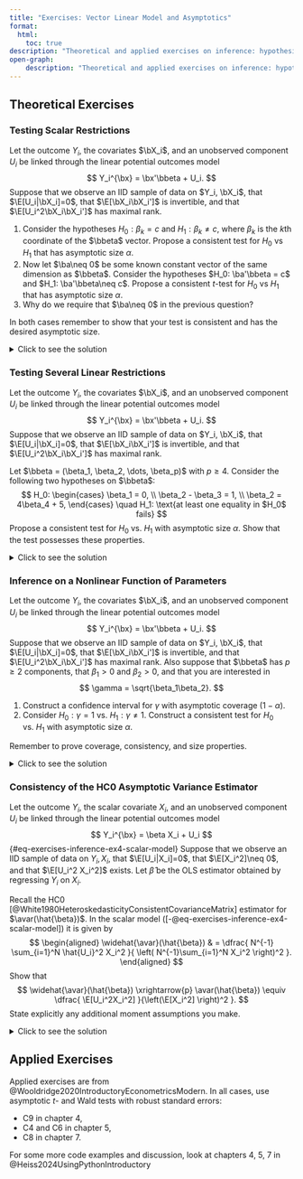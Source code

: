 ```yaml
---
title: "Exercises: Vector Linear Model and Asymptotics"
format:
  html:
    toc: true
description: "Theoretical and applied exercises on inference: hypothesis testing, nonlinear functions of parameters, consistency of HC0 asymptotic variance estimator."
open-graph:
    description: "Theoretical and applied exercises on inference: hypothesis testing, nonlinear functions of parameters, consistency of HC0 asymptotic variance estimator." 
---
```





## Theoretical Exercises 

 

### Testing Scalar Restrictions

Let the outcome $Y_i$, the covariates $\bX_i$, and an unobserved component $U_i$ be linked through the linear potential outcomes model
$$
Y_i^{\bx} = \bx'\bbeta + U_i.
$$
Suppose that we observe an IID sample of data on $Y_i, \bX_i$, that $\E[U_i|\bX_i]=0$, that $\E[\bX_i\bX_i']$ is invertible, and that $\E[U_i^2\bX_i\bX_i']$ has maximal rank.

1. Consider the hypotheses $H_0: \beta_k = c$ and $H_1: \beta_k\neq c$, where $\beta_k$ is the $k$th coordinate of the $\bbeta$ vector. Propose a consistent test for $H_0$ vs $H_1$ that has asymptotic size $\alpha$.
2. Now let $\ba\neq 0$ be some known constant vector of the same dimension as $\bbeta$. Consider the hypotheses $H_0: \ba'\bbeta = c$ and $H_1: \ba'\bbeta\neq c$. Propose a consistent $t$-test for $H_0$ vs $H_1$ that has asymptotic size $\alpha$.
3. Why do we require that $\ba\neq 0$ in the previous question?

In both cases remember to show that your test is consistent and has the desired asymptotic size. 

<details>
  <summary>Click to see the solution</summary>

*First subquestion*: to choose our test statistic, we observe two facts:

- We are dealing with a scalar hypothesis, 
- The OLS estimator is consistent and asymptotically normal (why?).

Accordingly, we can use the t-test. The t-statistic is given by
$$
t = \dfrac{\hat{\bbeta}_k - c}{ \sqrt{ \widehat{\avar}(\hat{\bbeta})/N  } },
$$
where $\hat{\bbeta}$ is the OLS estimator,  $\widehat{\avar}(\hat{\bbeta})$ is some consistent estimator of $\avar(\bbeta)$ (e.g. the HC0 estimator from the lectures) 
 
Our test is based on the following decision rule. Let $z_{1-\alpha/2}$ be the $(1-\alpha/2)$th quantile of the standard normal distribution. Then:

- If $\abs{t}>z_{1-\alpha/2}$, we reject $H_0$.
- If $\abs{t}\leq z_{1-\alpha/2}$, we do not reject $H_0$.

We now need to show that this test is consistent and has the desired asymptotic size.

- **Consistency**: We need to show that the probability of rejecting $H_0$ converges to 1 when $H_0$ is false. Let $\beta_k$ be the true value of the coefficient of interest, and write
$$
t = \dfrac{\hat{\bbeta}_k - \beta_k}{ \sqrt{ \widehat{\avar}(\hat{\bbeta})/N  } } + \dfrac{ \beta_k- c}{ \sqrt{ \widehat{\avar}(\hat{\bbeta})/N  } }.
$$
By our asymptotic normality results, the first term converges in distribution to a $N(0, 1)$ random variable. By our assumptions, $\widehat{\avar}(\hat{\bbeta})\xrightarrow{p} \avar(\hat{\bbeta})\neq 0$.  Under the alternative, $\beta_k\neq c$, and so the second term diverges to $\pm \infty$. It then follows that with probability approaching one $\abs{t}> z_{1-\alpha/2}$ for any $\beta_k\neq c$. In other words, consistency holds. 

- **Asymptotic size**: We need to show that the probability of rejecting $H_0$ converges to $\alpha$ when $H_0$ is true. Under $H_0$ it holds that $\beta_k=c$, and thus our asymptotic results and Slutsky's theorem imply that
$$
t = \dfrac{\hat{\bbeta}_k - \beta_k}{ \sqrt{ \widehat{\avar}(\hat{\bbeta})/N  } } \xrightarrow{d} N(0, 1).
$$ 
By definition of convergence of probability, definition of $z_{1-\alpha/2}$ and the fact that $z_{1-\alpha/2} = -z_{\alpha/2}$, it holds that
$$
\begin{aligned}
& P\left(\text{Reject} H_0|H_0 \right) = P\left(\abs{t}>z_{1-\alpha/2} |H_0\right) \\
& = P\left( \abs{ \dfrac{\hat{\beta}_k-c}{\sqrt{ \widehat{\avar}(\hat{\beta}_k)/N }  }}> z_{1-\alpha/2}\Bigg|H_0 \right)\\
& \to \Phi(z_{\alpha/2}) + (1- \Phi(z_{1-\alpha/2})) = \alpha 
\end{aligned}.
$$
The test has asymptotic size $\alpha$.

<br>

*Second subquestion*: the question explicitly asks for a $t$-test, and so we use the following $t$-statistic as the basis for our test:
$$
t = \dfrac{\ba'\hat{\bbeta} - c}{ \sqrt{ \widehat{\avar}(\ba'\hat{\bbeta})/N  } },
$$ {#eq-exercises-inference-t-single-linear}
The key question is how to construct a suitable estimator $\widehat{\avar}(\ba'\bbeta)$ for $\avar(\ba'\bbeta)$. 

By the continuous mapping theorem it holds that
$$
\sqrt{N}(\ba'\hat{\bbeta}- \ba'\bbeta) \xrightarrow{d} N(0, \ba'\avar(\bbeta)\ba).
$$
By the continuous mapping theorem again:
$$
\ba'\widehat{\avar}(\hat{\bbeta})\ba \xrightarrow{p}\ba'{\avar}(\hat{\bbeta})\ba  = \avar(\ba'\hat{\bbeta})
$$
Hence, we can use $\ba'\widehat{\avar}(\hat{\bbeta})\ba$ as $\widehat{\avar}(\ba'\bbeta)$ in @eq-exercises-inference-t-single-linear. With this choice, it follows by Slutsky's theorem that 
$$
\dfrac{\ba'\hat{\bbeta} - \ba'\bbeta}{ \sqrt{ \widehat{\avar}(\ba'\hat{\bbeta})/N  } } \xrightarrow{d} N(0, 1).
$$ {#eq-exercises-inference-t-single-linear-limit}

Our decision rule is analogous to the above one:

- If $\abs{t}>z_{1-\alpha/2}$, we reject $H_0$.
- If $\abs{t}\leq z_{1-\alpha/2}$, we do not reject $H_0$.

Consistency and asymptotic size can be shown entirely analogously to the above case by using @eq-exercises-inference-t-single-linear-limit (show them regardless to practice!).

<br>

*Third subquestion*: if $\ba=0$, then the null hypothesis is trivially true and reduces to $H_0: 0=c$. It is either trivially true or trivially false, depending on $c$. 


<br> 
 


</details>
 
### Testing Several Linear Restrictions

Let the outcome $Y_i$, the covariates $\bX_i$, and an unobserved component $U_i$ be linked through the linear potential outcomes model
$$
Y_i^{\bx} = \bx'\bbeta + U_i.
$$
Suppose that we observe an IID sample of data on $Y_i, \bX_i$, that $\E[U_i|\bX_i]=0$, that $\E[\bX_i\bX_i']$ is invertible, and that $\E[U_i^2\bX_i\bX_i']$ has maximal rank.

Let $\bbeta = (\beta_1, \beta_2, \dots, \beta_p)$ with $p\geq 4$.
Consider the following two hypotheses on $\bbeta$:
$$
H_0: \begin{cases}
\beta_1 = 0, \\
\beta_2 - \beta_3 = 1, \\
\beta_2 = 4\beta_4 + 5,
\end{cases} \quad H_1: \text{at least one equality in $H_0$ fails}
$$
Propose a consistent test for $H_0$ vs. $H_1$ with asymptotic size $\alpha$. Show that the test possesses these properties. 

<details>
  <summary>Click to see the solution</summary>

First, we write the null hypothesis in matrix form. We can do this by stacking the three equations in $H_0$ into a single vector equation:
$$
\begin{aligned}
H_0: & \bR\bbeta = \bq, \\
\bR & = \begin{pmatrix}
1 & 0 & 0 & 0 & \cdots\\
0 & 1 & -1 & 0 & \cdots\\
0 & 1 & 0 & -4 & \cdots
\end{pmatrix}, \quad \bq = \begin{pmatrix}
0\\
1\\
5
\end{pmatrix},
\end{aligned}
$$
where $\bR$ has zero columns starting from the fifth column. 

We can construct a Wald test for $H_0$ vs. $H_1$. The Wald statistic is defined as
$$
W = N\left(\bR\hat{\bbeta} - \bq \right)' \left(\bR\widehat{\avar}(\hat{\bbeta})\bR' \right)^{-1} \left( \bR\hat{\bbeta} - \bq  \right)
$$
 
We propose the following test. Let $c_{1-\alpha}$ be the $(1-\alpha)$th quantile of the $\chi^2_{3}$ distribution (3 is the number of constraints in $H_0$). Then

- If $W>c_{1-\alpha}$, we reject $H_0$.
- If $W\leq c_{1-\alpha}$, we do not reject $H_0$.



We now need to show that this test is consistent and has the desired asymptotic size.


- **Asymptotic size**: Under $H_0$ it holds that  $\bR\bbeta=\bq$, and so by our asymptotic results for the OLS estimator and the continuous mapping theorem under $H_0$
$$
\sqrt{N}(\bR\hat{\bbeta}-\bq) \xrightarrow{d} N(0, \bR\avar(\hat{\bbeta})\bR').
$$ 
By Slutsky's theorem and the definition of $\chi^2_{\cdot}$ random variables, it holds under $H_0$ that
$$
W \xrightarrow{d} \chi^2_3.
$$
By definition of $c_{1-\alpha}$ and the definition of convergence in distribution
$$
\begin{aligned}
& P\left(\text{Reject} H_0|H_0 \right) = P\left(W>c_{1-\alpha} |H_0\right) \\
& \to P(\chi^2_3> c_{1-\alpha}) = \alpha .
\end{aligned}
$$
The test has asymptotic size $\alpha$.


- **Consistency**: Under $H_1$ we have that $\bR\hat{\bbeta}\xrightarrow{p} \bR\bbeta\neq \bq$. In words, the outside terms in $W$ converge to something $\neq 0$. At the same time $\left(\bR\widehat{\avar}(\hat{\bbeta})\bR' \right)^{-1} \xrightarrow{p} \left(\bR\avar(\hat{\bbeta})\bR'\right)^{-1}$ — a positive definite matrix. We conclude that 
$$
\begin{aligned}
& \left(\bR\hat{\bbeta} - \bq \right)' \left(\bR\widehat{\avar}(\hat{\bbeta})\bR' \right)^{-1} \left( \bR\hat{\bbeta} - \bq  \right) \\
& \xrightarrow{p} \left(\bR\bbeta -\bq\right)' \left(\bR\avar(\hat{\bbeta})\bR'\right)^{-1}(\bR\bbeta-\bq) \\
& >0,
\end{aligned}
$$
where we use the definition of positive definitiness. 
Finally, recall that there is also an $N$ term in $W$. We conclude that overall
$$
W\xrightarrow{p} \infty
$$
It follows that the probability of rejecting tends to 1 for any $\bbeta$ in $H_1$. In other words, consistency holds.



</details>

### Inference on a Nonlinear Function of Parameters

Let the outcome $Y_i$, the covariates $\bX_i$, and an unobserved component $U_i$ be linked through the linear potential outcomes model
$$
Y_i^{\bx} = \bx'\bbeta + U_i.
$$
Suppose that we observe an IID sample of data on $Y_i, \bX_i$, that $\E[U_i|\bX_i]=0$, that $\E[\bX_i\bX_i']$ is invertible, and that $\E[U_i^2\bX_i\bX_i']$ has maximal rank. Also suppose that $\bbeta$ has $p\geq 2$ components, that $\beta_1>0$ and $\beta_2>0$, and that you are interested in 
$$
\gamma = \sqrt{\beta_1\beta_2}.
$$

1. Construct a confidence interval for $\gamma$ with asymptotic coverage $(1-\alpha)$.
2. Consider $H_0: \gamma=1$ vs. $H_1:\gamma\neq 1$. Construct a consistent test for $H_0$ vs. $H_1$ with asymptotic size $\alpha$.

Remember to prove coverage, consistency, and size properties. 

<details>
  <summary>Click to see the solution</summary>

*First subquestion*: we can use the delta method to construct a confidence interval for $\gamma$. The delta method states that if $\hat{\bbeta}$ is consistent and asymptotically normal, then $g(\hat{\bbeta})$ is also consistent and asymptotically normal for any continuously differentiable function $g(\cdot)$.

For our $\gamma$, we take $g(\bw) = \sqrt{w_1w_2}$. This $g(\cdot)$ differentiable in a neighborhood of $\bbeta$. The Jacobian $\bG(\cdot)$ of $g(\cdot)$ is a $1\times p$ matrix given by
$$
\bG(\bw) = \left( \dfrac{w_2}{2\sqrt{w_1w_2}}, \dfrac{w_1}{2\sqrt{w_1w_2}}, 0, \dots, 0 \right).
$$
By assumptions of the problem, $G(\bbeta)$ has maximal rank.

Since $g(\bbeta) = \gamma$, the delta method tells us that 
$$  
\begin{aligned}
\sqrt{N}(g(\hat{\bbeta}) -  \gamma) & \xrightarrow{d} N(0, \bG(\bbeta)\avar(\hat{\bbeta})\bG(\bbeta)'). 
\end{aligned} 
$$ {#eq-exercises-inference-delta-normality}

We can now construct a confidence interval in a standard way by using $g(\hat{\bbeta})$ as the estimator and @eq-exercises-inference-delta-normality as the distributional base. Consider the following interval:
$$
\begin{aligned}
S & = \left[g(\hat{\bbeta}) - z_{1-\alpha/2}\sqrt{\dfrac{\widehat{\avar}(g(\hat{\bbeta})) }{N}  }, g(\hat{\bbeta}) + z_{1-\alpha/2}\sqrt{\dfrac{\widehat{\avar}(g(\hat{\bbeta})) }{N}  } \right],
\end{aligned}
$$
where $z_{1-\alpha/2}$ is the $(1-\alpha/2)$th quantile of the standard normal distribution and
$$
\widehat{\avar}(g(\hat{\bbeta})) = \bG(\hat{\bbeta})\widehat{\avar}(\hat{\bbeta})G(\hat{\bbeta})',
$$
for some consistent estimator $\widehat{\avar}(\hat{\bbeta})$. It follows that $\widehat{\avar}(g(\hat{\bbeta})) \xrightarrow{p} {\avar}(g(\hat{\bbeta}))$

To compute asymptotic coverage, we first observe that by Slutsky's theorem and @eq-exercises-inference-delta-normality it holds that 
$$
\sqrt{N}\dfrac{g(\hat{\bbeta})- \gamma }{\sqrt{\widehat{\avar}(g(\hat{\bbeta}))} } \xrightarrow{d} N(0, 1)
$$
Then by definition of convergence in distribution
$$
\begin{aligned}
& P\left(\gamma \in S  \right) = P(g(\bbeta)\in S)\\
&   = P\left( -z_{1-\alpha/2} \leq  \sqrt{N}\dfrac{g(\hat{\bbeta})- g(\bbeta) }{\sqrt{\widehat{\avar}(g(\hat{\bbeta}))} } \leq  z_{1-\alpha/2}  \right)   \\
%
&  \to \Phi(z_{1-\alpha/2})  - \Phi(-z_{1-\alpha/2}) \\
& = 1-\alpha.
\end{aligned}
$$
In other words, $S$ has asymptotic coverage $1-\alpha$.

<br>


*Second subquestion*: we are dealing with a scalar transformation, and so we can use a $t$-test. Define the following statistic:
$$
t = \dfrac{ \sqrt{ \hat{\beta}_1\hat{\beta}_2} - 1}{\sqrt{\widehat{\avar}(g(\hat{\bbeta}))/N} }.
$$
Here $\sqrt{ \hat{\beta}_1\hat{\beta}_2 } =g(\hat{\bbeta})$.


Our test proceeds as follows:

- If $\abs{t}>z_{1-\alpha/2}$, then we reject $H_0$.
- If $\abs{t}\leq z_{1-\alpha/2}$, then we do not reject $H_0$.

Consistency and asymptotic size are established exactly as before. As always, the key and only ingredient is the asymptotic normality result ([-@eq-exercises-inference-delta-normality]). Please write out the proofs in detail.

Note: if the transformation were vector-valued, we would only be able to use the Wald test. The Wald test can also be used here, please solve this question using a Wald test like in the lectures to practice!
 





</details>

### Consistency of the HC0 Asymptotic Variance Estimator

Let the outcome $Y_i$, the scalar covariate $X_i$, and an unobserved component $U_i$ be linked through the linear potential outcomes model
$$
Y_i^{\bx} = \beta X_i + U_i
$$ {#eq-exercises-inference-ex4-scalar-model}
Suppose that we observe an IID sample of data on $Y_i, X_i$, that $\E[U_i|X_i]=0$, that $\E[X_i^2]\neq 0$, and that $\E[U_i^2 X_i^2]$ exists. Let  $\hat{\beta}$ be the OLS estimator obtained by regressing $Y_i$ on $X_i$.


Recall the HC0 [@White1980HeteroskedasticityConsistentCovarianceMatrix] estimator for $\avar(\hat{\beta})$. In the scalar model ([-@eq-exercises-inference-ex4-scalar-model]) it is given by
$$
\begin{aligned}
\widehat{\avar}(\hat{\beta}) & = \dfrac{  N^{-1} \sum_{i=1}^N \hat{U_i}^2 X_i^2 }{  \left( N^{-1}\sum_{i=1}^N X_i^2 \right)^2  }.
\end{aligned}
$$
Show that 
$$
\widehat{\avar}(\hat{\beta}) \xrightarrow{p} \avar(\hat{\beta}) \equiv \dfrac{ \E[U_i^2X_i^2]  }{\left(\E[X_i^2] \right)^2 }.
$$
State explicitly any additional moment assumptions you make. 

<details>
  <summary>Click to see the solution</summary>

First, we substitute our model ([-@eq-exercises-inference-ex4-scalar-model]) in place of $Y_i$ in $\hat{U}_i$:
$$
\begin{aligned}
\hat{U}_i^2 & = (Y_i - X_i\hat{\beta})^2 =  (X_i(\beta-\hat{\beta}) + U_i)^2\\
& = U_i^2 + 2(\beta-\hat{\beta})  U_iX_i+ (\beta-\hat{\beta})^2 X_i
\end{aligned}
$$

We then substitute this expression for $\hat{U}_i$ into the middle term of our asymptotic variance estimator:
$$
\begin{aligned}
& \dfrac{1}{N} \sum_{i=1}^N \hat{U}_i^2 X_i^2 \\
& = \dfrac{1}{N} \sum_{i=1}^N U_i^2X_i^2 + (\beta-\hat{\beta}) \dfrac{2}{N}\sum_{i=1}^N U_i X_i^3 \\
& \quad  + (\beta-\hat{\beta})^2 \dfrac{1}{N}\sum_{i=1}^N X_i^4.
\end{aligned}
$$ {#eq-exercises-inference-ex4-expansion}

To handle the averages in @eq-exercises-inference-ex4-expansion, we use the law of large numbers. By assumption, $\E[U_i^2X_i^2]$ exists. We also assume that $\E[U_iX_i^3]$ and $\E[X_i^4]$ also exist. Then by the law of large numbers it holds that
$$
\begin{aligned}
\dfrac{1}{N} \sum_{i=1}^N U_i^2X_i^2 & \xrightarrow{p} \E[U_i^2 X_i^2],\\
 \dfrac{1}{N}\sum_{i=1}^N U_i X_i^3 & \xrightarrow{p} \E[U_iX_i^3], \\  \dfrac{1}{N}\sum_{i=1}^N X_i^4  & \xrightarrow{p} \E[X_i^4].
\end{aligned}
$$
At the same time, all the conditions of our consistency result hold, and so $\hat{\beta}-\beta \xrightarrow{p} 0$. By the continuous mapping theorem
$$
\begin{aligned}
(\beta-\hat{\beta}) \dfrac{2}{N}\sum_{i=1}^N U_i X_i^3 \xrightarrow{p} 0, \\
(\beta-\hat{\beta})^2 \dfrac{1}{N}\sum_{i=1}^N X_i^4. \xrightarrow{p} 0.
\end{aligned}
$$
By combining the above convergence results, the result on equivalence of  separate and joint convergence in probability, and the continuous mapping theorem, we conclude that
$$
\dfrac{1}{N} \sum_{i=1}^N \hat{U}_i^2 X_i^2 \xrightarrow{p}  \E[U_i^2X_i^2].
$$
At the same time, by the law of large numbers, continuous mapping theorem, and the assumption that $\E[X_i^2]\neq 0$ it holds that
$$
\dfrac{1}{ \left(N^{-1}\sum_{i=1}^N X_i^2\right)^2 } \xrightarrow{p} \dfrac{1}{\left(
    \E[X_i^2]
\right)^2
}.
$$
Combining the previous two equations with the continuous mapping theorem, we obtain the desired result. In terms of assumptions, we have assumed the existence of  $\E[U_iX_i^3]$ and $\E[X_i^4]$, in addition to the assumptions of the problem.


</details>

## Applied Exercises

Applied exercises are from @Wooldridge2020IntroductoryEconometricsModern. In all cases, use asymptotic $t$- and Wald tests with robust standard errors:

- C9 in chapter 4,
- C4 and C6 in chapter 5, 
- C8 in chapter 7.

For some more code examples and discussion, look at chapters 4, 5, 7 in @Heiss2024UsingPythonIntroductory 